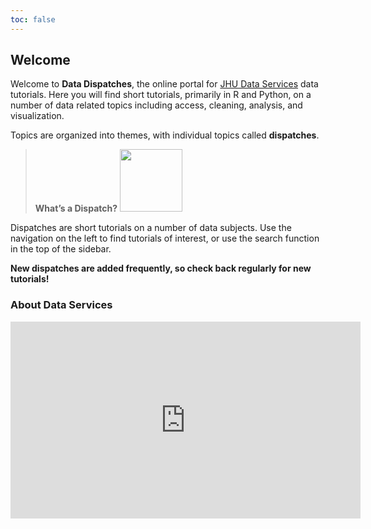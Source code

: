 ---
toc: false
---
## Welcome

Welcome to **Data Dispatches**, the online portal for [JHU Data Services](https://dataservices.library.jhu.edu/) data tutorials. Here you will find short tutorials, primarily in R and Python, on a number of data related topics including access, cleaning, analysis, and visualization.

Topics are organized into themes, with individual topics called **dispatches**.

> **What's a Dispatch?** ![](/logos/data-dispatches.png){width="100"}

Dispatches are short tutorials on a number of data subjects. Use the navigation on the left to find tutorials of interest, or use the search function in the top of the sidebar.

**New dispatches are added frequently, so check back regularly for new tutorials!**

### About Data Services

<iframe width="560" height="315" src="https://www.youtube.com/embed/r4VqNMw6Q8s" title="YouTube video player" frameborder="0" allow="accelerometer; autoplay; clipboard-write; encrypted-media; gyroscope; picture-in-picture" allowfullscreen></iframe>